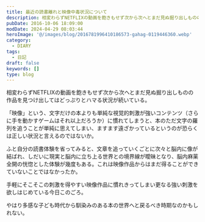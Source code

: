 ```yaml
---
title: 最近の読書離れと映像中毒状況について
description: 相変わらずNETFLIXの動画を飽きもせず次から次へとまだ見ぬ掘り出しものの作品を見つけ出してはどっぷりとハマる状況が続いている。「映像」という、文字だけの本よりも単純な視覚的刺激が強いコンテンツに慣れてしまうと、ただ文字の羅列を追うことが単純に思えてしまい、ますます遠ざかっているというのが正しい状況ではないか。
pubDate: 2016-10-06 18:09:00
modDate: 2024-04-29 08:03:44
heroImage: '@/images/blog/2016781996410186573-gahag-0119446360.webp'
category:
  - DIARY
tags:
  - 日記
draft: false
keywords: []
type: blog
---
```


相変わらずNETFLIXの動画を飽きもせず次から次へとまだ見ぬ掘り出しものの作品を見つけ出してはどっぷりとハマる状況が続いている。

「映像」という、文字だけの本よりも単純な視覚的刺激が強いコンテンツ（さらに手を動かすゲームはそれ以上だろうか）に慣れてしまうと、本のただ文字の羅列を追うことが単純に思えてしまい、ますます遠ざかっているというのが恐らくは正しい状況と言えるのではないか。

ふと自分の読書体験を省ってみると、文章を追っていくごとに次々と脳内に像が結ばれ、しだいに現実と脳内に立ち上る世界との境界線が曖昧となり、脳内麻薬全開の恍惚とした体験が幾度もある。これは映像作品からはまだ得ることができていないことではなかったか。

手軽にそこそこの刺激を得やすい映像作品に慣れきってしまい更なる強い刺激を欲しはじめている今日このごろ。

やはり多感な子ども時代から馴染みのある本の世界へと戻るべき時期なのかもしれない。
